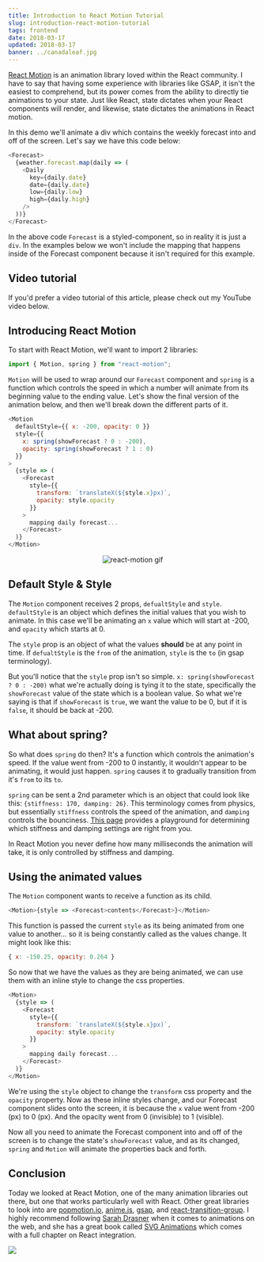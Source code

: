 ```yaml
---
title: Introduction to React Motion Tutorial
slug: introduction-react-motion-tutorial
tags: frontend
date: 2018-03-17
updated: 2018-03-17
banner: ../canadaleaf.jpg
---
```



[React Motion](https://github.com/chenglou/react-motion) is an animation library loved within the React community. I have to say that having some experience with libraries like GSAP, it isn't the easiest to comprehend, but its power comes from the ability to directly tie animations to your state. Just like React, state dictates when your React components will render, and likewise, state dictates the animations in React motion.

In this demo we'll animate a div which contains the weekly forecast into and off of the screen. Let's say we have this code below:

```javascript
<Forecast>
  {weather.forecast.map(daily => (
    <Daily
      key={daily.date}
      date={daily.date}
      low={daily.low}
      high={daily.high}
    />
  ))}
</Forecast>
```

In the above code `Forecast` is a styled-component, so in reality it is just a `div`. In the examples below we won't include the mapping that happens inside of the Forecast component because it isn't required for this example.

## Video tutorial

If you'd prefer a video tutorial of this article, please check out my YouTube video below.

<YouTube id="ZUbUgSQqjD4" />

## Introducing React Motion

To start with React Motion, we'll want to import 2 libraries:

```javascript
import { Motion, spring } from "react-motion";
```

`Motion` will be used to wrap around our `Forecast` component and `spring` is a function which controls the speed in which a number will animate from its beginning value to the ending value. Let's show the final version of the animation below, and then we'll break down the different parts of it.

```javascript
<Motion
  defaultStyle={{ x: -200, opacity: 0 }}
  style={{
    x: spring(showForecast ? 0 : -200),
    opacity: spring(showForecast ? 1 : 0)
  }}
>
  {style => (
    <Forecast
      style={{
        transform: `translateX(${style.x}px)`,
        opacity: style.opacity
      }}
    >
      mapping daily forecast...
    </Forecast>
  )}
</Motion>
```

<div style="text-align: center;">
  <img
    src="https://s3.amazonaws.com/leighhalliday/manual/react-motion.gif"
    alt="react-motion gif"
  />
</div>

## Default Style & Style

The `Motion` component receives 2 props, `defualtStyle` and `style`. `defaultStyle` is an object which defines the initial values that you wish to animate. In this case we'll be animating an `x` value which will start at -200, and `opacity` which starts at 0.

The `style` prop is an object of what the values **should** be at any point in time. If `defualtStyle` is the `from` of the animation, `style` is the `to` (in gsap terminology).

But you'll notice that the `style` prop isn't so simple. `x: spring(showForecast ? 0 : -200)` what we're actually doing is tying it to the state, specifically the `showForecast` value of the state which is a boolean value. So what we're saying is that if `showForecast` is `true`, we want the value to be 0, but if it is `false`, it should be back at -200.

## What about spring?

So what does `spring` do then? It's a function which controls the animation's speed. If the value went from -200 to 0 instantly, it wouldn't appear to be animating, it would just happen. `spring` causes it to gradually transition from it's `from` to its `to`.

`spring` can be sent a 2nd parameter which is an object that could look like this: `{stiffness: 170, damping: 26}`. This terminology comes from physics, but essentially `stiffness` controls the speed of the animation, and `damping` controls the bounciness. [This page](https://chenglou.github.io/react-motion/demos/demo5-spring-parameters-chooser/) provides a playground for determining which stiffness and damping settings are right from you.

In React Motion you never define how many milliseconds the animation will take, it is only controlled by stiffness and damping.

## Using the animated values

The `Motion` component wants to receive a function as its child.

```javascript
<Motion>{style => <Forecast>contents</Forecast>}</Motion>
```

This function is passed the current `style` as its being animated from one value to another... so it is being constantly called as the values change. It might look like this:

```javascript
{ x: -150.25, opacity: 0.264 }
```

So now that we have the values as they are being animated, we can use them with an inline style to change the css properties.

```javascript
<Motion>
  {style => (
    <Forecast
      style={{
        transform: `translateX(${style.x}px)`,
        opacity: style.opacity
      }}
    >
      mapping daily forecast...
    </Forecast>
  )}
</Motion>
```

We're using the `style` object to change the `transform` css property and the `opacity` property. Now as these inline styles change, and our Forecast component slides onto the screen, it is because the `x` value went from -200 (px) to 0 (px). And the opacity went from 0 (invisible) to 1 (visible).

Now all you need to animate the Forecast component into and off of the screen is to change the state's `showForecast` value, and as its changed, `spring` and `Motion` will animate the properties back and forth.

## Conclusion

Today we looked at React Motion, one of the many animation libraries out there, but one that works particularly well with React. Other great libraries to look into are [popmotion.io](https://popmotion.io), [anime.js](http://animejs.com/), [gsap](https://greensock.com/gsap), and [react-transition-group](https://github.com/reactjs/react-transition-group). I highly recommend following [Sarah Drasner](https://twitter.com/sarah_edo) when it comes to animations on the web, and she has a great book called [SVG Animations](https://amzn.to/2Gk7BqA) which comes with a full chapter on React integration.

<a target="_blank"  href="https://www.amazon.com/gp/product/1491939702/ref=as_li_tl?ie=UTF8&camp=1789&creative=9325&creativeASIN=1491939702&linkCode=as2&tag=leigh0b-20&linkId=ab6175aa5ba7b3457ba6f7e8f8baa303"><img border="0" src="//ws-na.amazon-adsystem.com/widgets/q?_encoding=UTF8&MarketPlace=US&ASIN=1491939702&ServiceVersion=20070822&ID=AsinImage&WS=1&Format=_SL160_&tag=leigh0b-20" ></a><img src="//ir-na.amazon-adsystem.com/e/ir?t=leigh0b-20&l=am2&o=1&a=1491939702" width="1" height="1" border="0" alt="" style="border:none !important; margin:0px !important;" />
